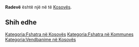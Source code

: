 {{Fshat në 
 | Emri                = Radevë
 | EmriAlt                = 
 | NAME_SHORT_FORM=      
 | NAME_GENERIC=      
 | NAME_SORT_NAME_RO=      RADEVE
 | FULL_NAME_RO = Radevë
 | FULL_NAME_ND_RO=Radeve
 | SORT_NAME_RG=RADEVE
 | FULL_NAME_RG=Radevë
 | FULL_NAME_ND_RG=Radeve
 | SRP_NAME_SHORT_FORM=      
 | SRP_NAME_GENERIC=      
 | SRP_NAME_SORT_NAME_RO=      
 | SRP_FULL_NAME_RO = 
 | SRP_FULL_NAME_ND_RO=
 | SRP_SORT_NAME_RG=
 | SRP_FULL_NAME_RG=
 | SRP_FULL_NAME_ND_RG=
 | Emri (Rasa dhanore) = 
 | Figura              = 
 | Shteti              = Kosovo
 | Komuna              = 
 | Kodi postar         = 
 | Sipërfaqja          = 

 | Popullsia           = 

 | Regj. i popullsisë  = 
 | Dend. e popullsisë  = 
 | Faqja zyrtare       = 
 <!--- Koordinatat ----> 
 | Gjerësia            = 42.573257
 | Gjatësia            = 21.054026
 | Lartësia            = 
}}
'''Radevë''' është një [[]] në [[]] të [[Kosovës]].

<!-- == Gjeografia == -->
<!-- == Historia == -->
<!-- == Demografia == -->
== Shih edhe ==
{{Komuna }}
{{Kosovo-Administrata-Cung}}

[[Kategoria:Fshatra në Kosovës]]
[[Kategoria:Fshatra në Kommunes ]]
[[Kategoria:Vendbanime në Kosovës]]